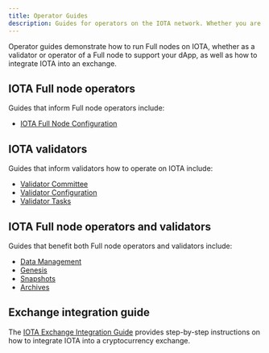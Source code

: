 ```yaml
---
title: Operator Guides
description: Guides for operators on the IOTA network. Whether you are running a Full node for your dApp or operating as a validator on the IOTA network, these guides help you set up your environment and operate your network.
---
```


Operator guides demonstrate how to run Full nodes on IOTA, whether as a validator or operator of a Full node to support your dApp, as well as how to integrate IOTA into an exchange. 

## IOTA Full node operators

Guides that inform Full node operators include:

- [IOTA Full Node Configuration](./operator/iota-full-node.mdx)  

## IOTA validators

Guides that inform validators how to operate on IOTA include:

- [Validator Committee](./operator/validator-committee.mdx)
- [Validator Configuration](./operator/validator-config.mdx)
- [Validator Tasks](./operator/validator-tasks.mdx)

## IOTA Full node operators and validators

Guides that benefit both Full node operators and validators include:

- [Data Management](./operator/data-management.mdx)
- [Genesis](./operator/genesis.mdx)
- [Snapshots](./operator/snapshots.mdx)
- [Archives](./operator/archives.mdx)

## Exchange integration guide

The [IOTA Exchange Integration Guide](./operator/exchange-integration.mdx) provides step-by-step instructions on how to integrate IOTA into a cryptocurrency exchange.